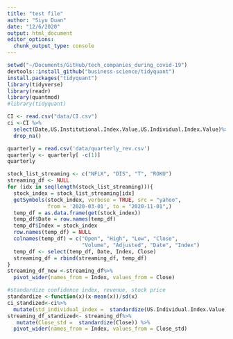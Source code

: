 ```yaml
---
title: "test file"
author: "Siyu Duan"
date: "12/6/2020"
output: html_document
editor_options: 
  chunk_output_type: console
---
```


```r
setwd("~/Documents/GitHub/tech_companies_during_covid-19")
devtools::install_github("business-science/tidyquant")
install.packages("tidyquant")
library(tidyverse)
library(readr)
library(quantmod)
#library(tidyquant)  
```

```r
CI <- read.csv("data/CI.csv")
ci <-CI %>%
  select(Date,US.Institutional.Index.Value,US.Individual.Index.Value)%>%
  drop_na()

quarterly = read.csv('data/quarterly_rev.csv')
quarterly <- quarterly[ -c(1)]
quarterly

stock_list_streaming <- c("NFLX", "DIS", "T", "ROKU")
streaming_df <- NULL
for (idx in seq(length(stock_list_streaming))){
  stock_index = stock_list_streaming[idx]
  getSymbols(stock_index, verbose = TRUE, src = "yahoo", 
             from = '2020-03-01', to = "2020-11-01",)
  temp_df = as.data.frame(get(stock_index))
  temp_df$Date = row.names(temp_df)
  temp_df$Index = stock_index
  row.names(temp_df) = NULL
  colnames(temp_df) = c("Open", "High", "Low", "Close", 
                        "Volume", "Adjusted", "Date", "Index")
  temp_df <- select(temp_df, Date, Index, Close)
  streaming_df = rbind(streaming_df, temp_df)
}
streaming_df_new <-streaming_df%>%
  pivot_wider(names_from = Index, values_from = Close)
```




```r
#standardize confidence index, revenue, stock price
standardize <-function(x)(x-mean(x))/sd(x)
ci_standized<-ci%>%
  mutate(std_individual_index =  standardize(US.Individual.Index.Value))
streaming_df_standized<- streaming_df%>%
   mutate(Close_std =  standardize(Close)) %>%
  pivot_wider(names_from = Index, values_from = Close_std)

```

